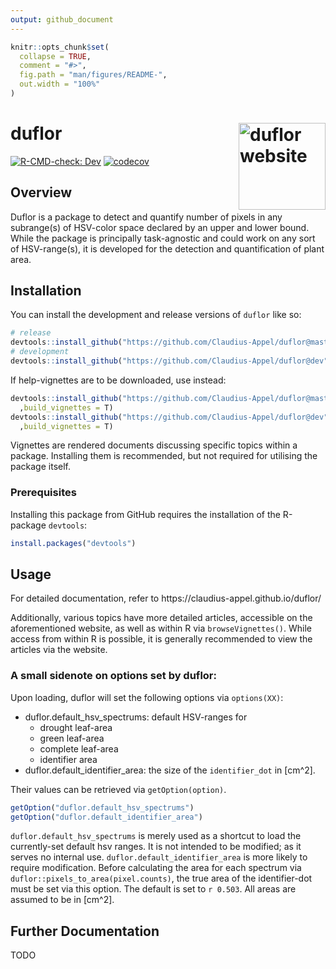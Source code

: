 ```yaml
---
output: github_document
---
```


<!-- README.md is generated from README.Rmd. Please edit that file -->

```r
knitr::opts_chunk$set(
  collapse = TRUE,
  comment = "#>",
  fig.path = "man/figures/README-",
  out.width = "100%"
)
```

# duflor <a href="https://github.com/Claudius-Appel/duflor/"><img src="man/figures/logo.png" align="right" height="139" alt="duflor website" /></a>

<!-- badges: start -->
[![R-CMD-check: Dev](https://github.com/Claudius-Appel/duflor/actions/workflows/R-CMD-check.yaml/badge.svg?branch=dev)](https://github.com/Claudius-Appel/duflor/actions/workflows/R-CMD-check.yaml)
[![codecov](https://codecov.io/gh/Claudius-Appel/duflor/graph/badge.svg?token=W9SO1ZPNEZ)](https://codecov.io/gh/Claudius-Appel/duflor)
<!-- badges: end -->

## Overview

Duflor is a package to detect and quantify number of pixels in any subrange(s) of HSV-color space declared by an upper and lower bound. While the package is principally task-agnostic and could work on any sort of HSV-range(s), it is developed for the detection and quantification of plant area.


## Installation

You can install the development and release versions of `duflor` like so:

``` r
# release
devtools::install_github("https://github.com/Claudius-Appel/duflor@master")
# development
devtools::install_github("https://github.com/Claudius-Appel/duflor@dev")
```

If help-vignettes are to be downloaded, use instead:

``` r
devtools::install_github("https://github.com/Claudius-Appel/duflor@master"
  ,build_vignettes = T)
devtools::install_github("https://github.com/Claudius-Appel/duflor@dev"
  ,build_vignettes = T)
```

Vignettes are rendered documents discussing specific topics within a package. Installing them is recommended, but not required for utilising the package itself.

### Prerequisites

Installing this package from GitHub requires the installation of the R-package `devtools`:

``` r 
install.packages("devtools")
```

## Usage

For detailed documentation, refer to https://claudius-appel.github.io/duflor/

Additionally, various topics have more detailed articles, accessible on the aforementioned website, as well as within R via `browseVignettes()`. While access from within R is possible, it is generally recommended to view the articles via the website.

### A small sidenote on options set by duflor:


Upon loading, duflor will set the following options via `options(XX)`: 

- duflor.default_hsv_spectrums: default HSV-ranges for
    - drought leaf-area
    - green leaf-area
    - complete leaf-area
    - identifier area
- duflor.default_identifier_area: the size of the `identifier_dot` in [cm^2].

Their values can be retrieved via `getOption(option)`.
``` r
getOption("duflor.default_hsv_spectrums")
getOption("duflor.default_identifier_area")
```

`duflor.default_hsv_spectrums` is merely used as a shortcut to load the currently-set default hsv ranges. It is not intended to be modified; as it serves no internal use.
`duflor.default_identifier_area` is more likely to require modification. Before calculating the area for each spectrum via  `duflor::pixels_to_area(pixel.counts)`, the true area of the identifier-dot must be set via this option. The default is set to `r 0.503`. All areas are assumed to be in [cm^2].


## Further Documentation
TODO
